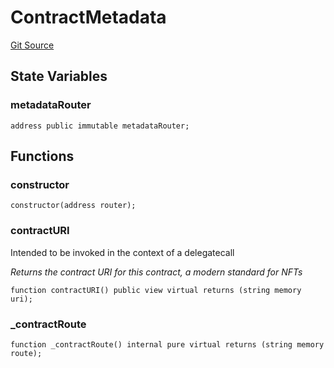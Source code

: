 # ContractMetadata
[Git Source](https://github.com/0xStation/groupos/blob/dbf5849fa48aac03711471c1ce33b8c26f177a2c/src/lib/ContractMetadata.sol)


## State Variables
### metadataRouter

```solidity
address public immutable metadataRouter;
```


## Functions
### constructor


```solidity
constructor(address router);
```

### contractURI

Intended to be invoked in the context of a delegatecall

*Returns the contract URI for this contract, a modern standard for NFTs*


```solidity
function contractURI() public view virtual returns (string memory uri);
```

### _contractRoute


```solidity
function _contractRoute() internal pure virtual returns (string memory route);
```

